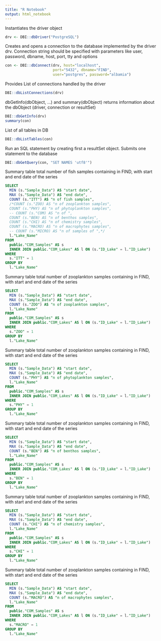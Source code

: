 ```yaml
---
title: "R Notebook"
output: html_notebook
---
```


Instantiates the driver object
```r
drv <- DBI::dbDriver("PostgreSQL")
```

Creates and opens a connection to the database implemented by the driver drv.
Connection string should be specified with parameters like user, password, dbname, host, port, tty and options
```r
con <- DBI::dbConnect(drv, host="localhost", 
                      port="5432", dbname="FIND", 
                      user="postgres", password="albamia") 
```

Provides List of connections handled by the driver
```r
DBI::dbListConnections(drv)
```

dbGetInfo(dbObject, ...) and summary(dbObject) returns information 
about the dbObject (driver, connection or resultSet)
```r
DBI::dbGetInfo(drv)
summary(con)
```

List of all tables in DB
```r
DBI::dbListTables(con)
```

Run an SQL statement by creating first a resultSet object.
Submits one statement to the database
```r
DBI::dbGetQuery(con, "SET NAMES 'utf8'")
```

Summary table total number of fish samples containing in FIND, with start and end date of the series
```sql
SELECT 
  MIN (s."Sample_Data") AS "start date",
  MAX (s."Sample_Data") AS "end date",
  COUNT (s."ITT") AS "n of fish samples",
  /*COUNT (s."ZOO) AS "n of zooplankton samples",
  COUNT (s."PHY) AS "n of phytoplankton samples",
  -- COUNT (s."COM) AS "n of ",
  COUNT (s."BEN) AS "n of benthos samples",
  COUNT (s."CHI) AS "n of chemistry samples",
  COUNT (s."MACRO) AS "n of macrophytes samples",
  -- COUNT (s."MICRO) AS "n of samples of ",*/
  l."Lake_Name"
FROM
  public."COM_Samples" AS s
  INNER JOIN public."COM_Lakes" AS l ON (s."ID_Lake" = l."ID_Lake")
WHERE
  s."ITT" = 1
GROUP BY
  l."Lake_Name"
```

Summary table total number of zooplankton samples containing in FIND, with start and end date of the series
```sql
SELECT 
  MIN (s."Sample_Data") AS "start date",
  MAX (s."Sample_Data") AS "end date",
  COUNT (s."ZOO") AS "n of zooplankton samples",
  l."Lake_Name"
FROM
  public."COM_Samples" AS s
  INNER JOIN public."COM_Lakes" AS l ON (s."ID_Lake" = l."ID_Lake")
WHERE
  s."ZOO" = 1
GROUP BY
  l."Lake_Name"
```

Summary table total number of zooplankton samples containing in FIND, with start and end date of the series
```sql
SELECT 
  MIN (s."Sample_Data") AS "start date",
  MAX (s."Sample_Data") AS "end date",
  COUNT (s."PHY") AS "n of phytoplankton samples",
  l."Lake_Name"
FROM
  public."COM_Samples" AS s
  INNER JOIN public."COM_Lakes" AS l ON (s."ID_Lake" = l."ID_Lake")
WHERE
  s."PHY" = 1
GROUP BY
  l."Lake_Name"
```

Summary table total number of zooplankton samples containing in FIND, with start and end date of the series
```sql
SELECT 
  MIN (s."Sample_Data") AS "start date",
  MAX (s."Sample_Data") AS "end date",
  COUNT (s."BEN") AS "n of benthos samples",
  l."Lake_Name"
FROM
  public."COM_Samples" AS s
  INNER JOIN public."COM_Lakes" AS l ON (s."ID_Lake" = l."ID_Lake")
WHERE
  s."BEN" = 1
GROUP BY
  l."Lake_Name"
```

Summary table total number of zooplankton samples containing in FIND, with start and end date of the series
```sql
SELECT 
  MIN (s."Sample_Data") AS "start date",
  MAX (s."Sample_Data") AS "end date",
  COUNT (s."CHI") AS "n of chemistry samples",
  l."Lake_Name"
FROM
  public."COM_Samples" AS s
  INNER JOIN public."COM_Lakes" AS l ON (s."ID_Lake" = l."ID_Lake")
WHERE
  s."CHI" = 1
GROUP BY
  l."Lake_Name"
```

Summary table total number of zooplankton samples containing in FIND, with start and end date of the series
```sql
SELECT 
  MIN (s."Sample_Data") AS "start date",
  MAX (s."Sample_Data") AS "end date",
  COUNT (s."MACRO") AS "n of macrophytes samples",
  l."Lake_Name"
FROM
  public."COM_Samples" AS s
  INNER JOIN public."COM_Lakes" AS l ON (s."ID_Lake" = l."ID_Lake")
WHERE
  s."MACRO" = 1
GROUP BY
  l."Lake_Name"
```
